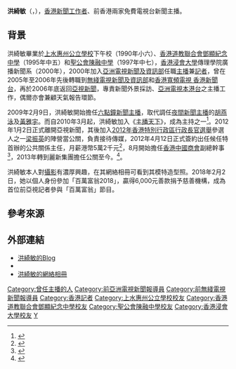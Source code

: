 {{Infobox person
| 姓名    = 洪綺敏
| 圖像    = 洪綺敏.jpg
| 圖像替代 = 
| 圖像說明 = 世界視窗講座：《零距離接觸CY》新書發佈會
| 出生日期 = {{birth date and age|1978|10|31}}
| 出生地點 = {{HKG-1910}}
| 逝世日期 = 
| 逝世地點 = 
| 國籍    = 
| 配偶 = {{marriage|[[陸瀚民|陸瀚民]]|2016|}}
| 教育程度= [[香港浸會大學|香港浸會大學]]傳理系學士
| 母校    = [[上水惠州公立學校|上水惠州公立學校]]<br>[[香港道教聯合會鄧顯紀念中學|香港道教聯合會鄧顯紀念中學]]<br>[[聖公會陳融中學|聖公會陳融中學]]
| 職業    = 前新聞工作者、公關
| 活躍時期 = 2000年至今
| 機構    = [[亞視新聞|亞視新聞]]（2000年至2012年）<br>[[無綫新聞|無綫新聞]]（2005年）<br>[[香港新聞台|香港新聞台]]（2006年）
| 頭銜時期 = 2013年至今
}}

'''洪綺敏'''（{{lang-en|Cathy Hung Yee Man}}，{{bd|1978年|10月31日}}），[[香港|香港]][[新聞工作者|新聞工作者]]、前香港兩家免費電視台新聞主播。

== 背景 ==
洪綺敏畢業於[[上水惠州公立學校|上水惠州公立學校]]下午校（1990年小六）、[[香港道教聯合會鄧顯紀念中學|香港道教聯合會鄧顯紀念中學]]（1995年中五）和[[聖公會陳融中學|聖公會陳融中學]]（1997年中七），[[香港浸會大學|香港浸會大學]]傳理學院廣播新聞系（2000年），2000年加入[[亞洲電視|亞洲電視]][[亞視新聞|新聞及資訊部]]任職[[新聞主播|主播]]兼[[記者|記者]]，曾在2005年至2006年先後轉職到[[無綫電視|無綫電視]][[無綫新聞|新聞及資訊部]]和[[香港新聞台|香港寬頻電視 香港新聞台]]，再於2006年底返回[[亞視新聞|亞視新聞]]，專責新聞外景採訪、[[亞洲電視本港台|亞洲電視本港台]]之主播工作，偶爾亦會兼顧天氣報告環節。

2009年2月9日，洪綺敏開始擔任[[六點鐘新聞|六點鐘新聞]][[新聞主播|主播]]，取代調任[[亞洲電視夜間新聞|夜間新聞]][[新聞主播|主播]]的[[胡燕泳|胡燕泳]]及[[黃雅宇|黃雅宇]]。而自2010年3月起，洪綺敏加入《[[主播天下|主播天下]]》，成為主持之一<ref>{{Cite news|title=新聞女主播 失驚無神 誘惑你|url=https://eastweek.my-magazine.me/main/10649|publisher=[[東周刊|東周刊]]|date=2011-02-02|accessdate=2020-07-17|archive-date=2020-07-17|archive-url=https://web.archive.org/web/20200717154914/https://eastweek.my-magazine.me/main/10649|dead-url=no}}</ref>。2012年1月2日正式離開亞視新聞，其後加入[[2012年香港特別行政區行政長官選舉|2012年香港特別行政區行政長官選舉]]參選人之一[[梁振英|梁振英]]的陣營當公關，負責接待傳媒，2012年4月12日正式簽約出任候任特首辦的公共關係主任，月薪港幣5萬2千元<ref>{{Cite news|title=「梁粉」前主播全力助選有回報？　盧瑞盛洪綺敏曾獲梁特委以要職|author=甘樂宜|url=https://www.post852.com/170928/%E3%80%8C%E6%A2%81%E7%B2%89%E3%80%8D%E5%89%8D%E4%B8%BB%E6%92%AD%E5%85%A8%E5%8A%9B%E5%8A%A9%E9%81%B8%E6%9C%89%E5%9B%9E%E5%A0%B1%EF%BC%9F%E3%80%80%E7%9B%A7%E7%91%9E%E7%9B%9B%E6%B4%AA%E7%B6%BA%E6%95%8F/|publisher=[[852郵報|852郵報]]|date=2016-08-07|accessdate=2020-07-17|archive-date=2020-09-22|archive-url=https://web.archive.org/web/20200922123457/https://www.post852.com/170928/%E3%80%8C%E6%A2%81%E7%B2%89%E3%80%8D%E5%89%8D%E4%B8%BB%E6%92%AD%E5%85%A8%E5%8A%9B%E5%8A%A9%E9%81%B8%E6%9C%89%E5%9B%9E%E5%A0%B1%EF%BC%9F%E3%80%80%E7%9B%A7%E7%91%9E%E7%9B%9B%E6%B4%AA%E7%B6%BA%E6%95%8F/|dead-url=no}}</ref>，8月開始擔任[[香港中國商會|香港中國商會]]副總幹事<ref>{{Cite news|title=CY兩「近身」另謀高就|url=http://orientaldaily.on.cc/cnt/news/20120907/00176_089.html|publisher=[[ON.CC|ON.CC]]|date=2012-09-07|accessdate=2020-07-17|archive-date=2016-03-05|archive-url=https://web.archive.org/web/20160305074943/http://orientaldaily.on.cc/cnt/news/20120907/00176_089.html|dead-url=no}}</ref>，2013年轉到麗新集團擔任公關至今。<ref>{{Cite news|title=林鄭競選班底　千絲萬縷關係網|author=禢中仁2.0|url=https://www.thestandnews.com/politics/%E6%9E%97%E9%84%AD%E7%AB%B6%E9%81%B8%E7%8F%AD%E5%BA%95-%E5%8D%83%E7%B5%B2%E8%90%AC%E7%B8%B7%E9%97%9C%E4%BF%82%E7%B6%B2/|publisher=[[立場新聞|立場新聞]]|date=2017-03-22|accessdate=2020-07-17|archive-date=2021-01-20|archive-url=https://web.archive.org/web/20210120043825/https://www.thestandnews.com/politics/%E6%9E%97%E9%84%AD%E7%AB%B6%E9%81%B8%E7%8F%AD%E5%BA%95-%E5%8D%83%E7%B5%B2%E8%90%AC%E7%B8%B7%E9%97%9C%E4%BF%82%E7%B6%B2/|dead-url=no}}</ref>。

洪綺敏本人對[[攝影|攝影]]有濃厚興趣，在其網絡相冊可看到其模特造型照。2018年2月2日，她以個人身份參加「百萬富翁2018」，贏得6,000元善款捐予慈善機構，成為首位前亞視記者參與「百萬富翁」節目。

== 參考來源 ==
{{Reflist}}

== 外部連結 ==
*[http://hk.myblog.yahoo.com/cathyhungyeeman 洪綺敏的Blog] {{Wayback|url=http://hk.myblog.yahoo.com/cathyhungyeeman |date=20090221092652 }}
*{{Sinaweibo|1740490363}}
*[http://www.fotop.net/hungyeeman 洪綺敏的網絡相冊] {{Wayback|url=http://www.fotop.net/hungyeeman |date=20160304101147 }}

{{DEFAULTSORT:HUNG洪綺敏}}
[[Category:曾任主播的人|Category:曾任主播的人]]
[[Category:前亞洲電視新聞報導員|Category:前亞洲電視新聞報導員]]
[[Category:前無綫電視新聞報導員|Category:前無綫電視新聞報導員]]
[[Category:香港記者|Category:香港記者]]
[[Category:上水惠州公立學校校友|Category:上水惠州公立學校校友]]
[[Category:香港道教聯合會鄧顯紀念中學校友|Category:香港道教聯合會鄧顯紀念中學校友]]
[[Category:聖公會陳融中學校友|Category:聖公會陳融中學校友]]
[[Category:香港浸會大學校友|Category:香港浸會大學校友]]
[[Category:洪姓|Y]]